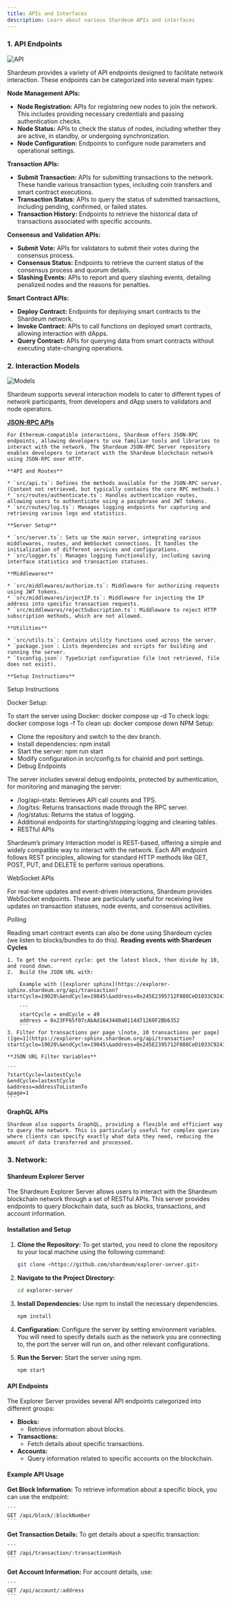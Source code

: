 ```yaml
---
title: APIs and Interfaces
description: Learn about various Shardeum APIs and interfaces
---
```


### 1. **API Endpoints**

![API](/img/new/i61.png)

Shardeum provides a variety of API endpoints designed to facilitate network interaction. These endpoints can be categorized into several main types:

**Node Management APIs:**

* **Node Registration:** APIs for registering new nodes to join the network. This includes providing necessary credentials and passing authentication checks.
* **Node Status:** APIs to check the status of nodes, including whether they are active, in standby, or undergoing synchronization.
* **Node Configuration:** Endpoints to configure node parameters and operational settings.

**Transaction APIs:**

* **Submit Transaction:** APIs for submitting transactions to the network. These handle various transaction types, including coin transfers and smart contract executions.
* **Transaction Status:** APIs to query the status of submitted transactions, including pending, confirmed, or failed states.
* **Transaction History:** Endpoints to retrieve the historical data of transactions associated with specific accounts.

**Consensus and Validation APIs:**

* **Submit Vote:** APIs for validators to submit their votes during the consensus process.
* **Consensus Status:** Endpoints to retrieve the current status of the consensus process and quorum details.
* **Slashing Events:** APIs to report and query slashing events, detailing penalized nodes and the reasons for penalties.

**Smart Contract APIs:**

* **Deploy Contract:** Endpoints for deploying smart contracts to the Shardeum network.
* **Invoke Contract:** APIs to call functions on deployed smart contracts, allowing interaction with dApps.
* **Query Contract:** APIs for querying data from smart contracts without executing state-changing operations.

### **2. Interaction Models**

![Models](/img/new/i62.png)

Shardeum supports several interaction models to cater to different types of network participants, from developers and dApp users to validators and node operators.

[**JSON-RPC APIs**](https://github.com/shardeum/json-rpc-server)

    For Ethereum-compatible interactions, Shardeum offers JSON-RPC endpoints, allowing developers to use familiar tools and libraries to interact with the network. The Shardeum JSON-RPC Server repository enables developers to interact with the Shardeum blockchain network using JSON-RPC over HTTP.

    **API and Routes**

    * `src/api.ts`: Defines the methods available for the JSON-RPC server. (Content not retrieved, but typically contains the core RPC methods.)
    * `src/routes/authenticate.ts`: Handles authentication routes, allowing users to authenticate using a passphrase and JWT tokens.
    * `src/routes/log.ts`: Manages logging endpoints for capturing and retrieving various logs and statistics.

    **Server Setup**

    * `src/server.ts`: Sets up the main server, integrating various middlewares, routes, and WebSocket connections. It handles the initialization of different services and configurations.
    * `src/logger.ts`: Manages logging functionality, including saving interface statistics and transaction statuses.

    **Middlewares**

    * `src/middlewares/authorize.ts`: Middleware for authorizing requests using JWT tokens.
    * `src/middlewares/injectIP.ts`: Middleware for injecting the IP address into specific transaction requests.
    * `src/middlewares/rejectSubscription.ts`: Middleware to reject HTTP subscription methods, which are not allowed.

    **Utilities**

    * `src/utils.ts`: Contains utility functions used across the server.
    * `package.json`: Lists dependencies and scripts for building and running the server.
    * `tsconfig.json`: TypeScript configuration file (not retrieved, file does not exist).

    **Setup Instructions**

Setup Instructions

Docker Setup:

To start the server using Docker: docker compose up -d
To check logs: docker compose logs -f
To clean up: docker compose down
NPM Setup:

- Clone the repository and switch to the dev branch.
- Install dependencies: npm install
- Start the server: npm run start
- Modify configuration in src/config.ts for chainId and port settings.
- Debug Endpoints

The server includes several debug endpoints, protected by authentication, for monitoring and managing the server:

- /log/api-stats: Retrieves API call counts and TPS.
- /log/txs: Returns transactions made through the RPC server.
- /log/status: Returns the status of logging.
- Additional endpoints for starting/stopping logging and cleaning tables.
- RESTful APIs

Shardeum’s primary interaction model is REST-based, offering a simple and widely compatible way to interact with the network. Each API endpoint follows REST principles, allowing for standard HTTP methods like GET, POST, PUT, and DELETE to perform various operations.

WebSocket APIs

For real-time updates and event-driven interactions, Shardeum provides WebSocket endpoints. These are particularly useful for receiving live updates on transaction statuses, node events, and consensus activities.

Polling

Reading smart contract events can also be done using Shardeum cycles (we listen to blocks/bundles to do this).
    **Reading events with Shardeum Cycles**

    1. To get the current cycle: get the latest block, then divide by 10, and round down.
    2.  Build the JSON URL with:

        Example with ([explorer sphinx](https://explorer-sphinx.shardeum.org/api/transaction?startCycle=19020\&endCycle=19045\&address=0x245E2395712F888CeD1033C924115105dC32e388)):

        ```
        startCycle = endCycle = 49
        address = 0x23FF65f07cAbAd1643440a0114d71260F2Bb6352
        ```
    3. Filter for transactions per page \[note, 10 transactions per page] ([ge=1](https://explorer-sphinx.shardeum.org/api/transaction?startCycle=19020\&endCycle=19045\&address=0x245E2395712F888CeD1033C924115105dC32e388\&page=1)

    **JSON URL Filter Variables**

    ```
    ?startCycle=lastestCycle
    &endCycle=lastestCycle
    &address=addressToListenTo
    &page=1
    ```
**GraphQL APIs**

    Shardeum also supports GraphQL, providing a flexible and efficient way to query the network. This is particularly useful for complex queries where clients can specify exactly what data they need, reducing the amount of data transferred and processed.

### 3. Network:


#### Shardeum Explorer Server

The Shardeum Explorer Server allows users to interact with the Shardeum blockchain network through a set of RESTful APIs. This server provides endpoints to query blockchain data, such as blocks, transactions, and account information.

#### Installation and Setup

1.  **Clone the Repository:** To get started, you need to clone the repository to your local machine using the following command:

    ```bash
    git clone <https://github.com/shardeum/explorer-server.git>
    ```
2.  **Navigate to the Project Directory:**

    ```bash
    cd explorer-server
    ```
3.  **Install Dependencies:** Use npm to install the necessary dependencies.

    ```bash
    npm install
    ```
4. **Configuration:** Configure the server by setting environment variables. You will need to specify details such as the network you are connecting to, the port the server will run on, and other relevant configurations.
5.  **Run the Server:** Start the server using npm.

    ```bash
    npm start
    ```

#### API Endpoints

The Explorer Server provides several API endpoints categorized into different groups:

* **Blocks:**
  * Retrieve information about blocks.
* **Transactions:**
  * Fetch details about specific transactions.
* **Accounts:**
  * Query information related to specific accounts on the blockchain.

#### Example API Usage

 **Get Block Information:** To retrieve information about a specific block, you can use the endpoint:

    ```
    GET /api/block/:blockNumber
    ```
 **Get Transaction Details:** To get details about a specific transaction:

    ```
    GET /api/transaction/:transactionHash
    ```
 **Get Account Information:** For account details, use:

    ```
    GET /api/account/:address
    ```